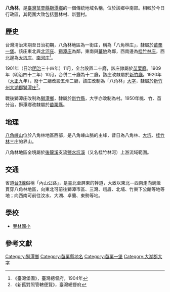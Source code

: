 {{noteTA　
|1 = zh-cn:庄; zh-hk:庄; zh-tw:庄;
}}
'''八角林'''，是[[臺灣|臺灣]][[苗栗縣|苗栗縣]][[獅潭鄉|獅潭鄉]]的一個傳統地域名稱，位於該鄉中南部。相較於今日行政區，其範圍大致包括豐林村、新豐村。

==歷史==
台灣清治末期至日治初期，八角林地區為一街庄，稱為「八角林庄」，隸屬於[[苗栗一堡|苗栗一堡]]。該庄東北與[[北河庄|北河庄]]、[[獅潭_(大字)|獅潭庄]]為鄰，東南與[[蕃地_(大湖郡)|蕃地]]為鄰，西南邊為[[桂竹林庄|桂竹林庄]]，西北邊為[[大坑_(苗栗縣)|大坑庄]]、[[南河庄|南河庄]]<ref>《臺灣堡圖》，臺灣總督府，1904年</ref>。

1901年（日治[[明治|明治]]三十四年）11月，全台設置二十廳，該庄隸屬於[[苗栗廳|苗栗廳]]。1909年（明治四十二年）10月，合併二十廳為十二廳，該庄改隸屬於[[新竹廳|新竹廳]]。1920年（[[大正|大正]]九年），廢十二廳改設五州二廳，該庄改制為「八角林」[[大字|大字]]，隸屬於[[新竹州|新竹州]][[大湖郡|大湖郡]][[獅潭庄|獅潭庄]]<ref>《新舊對照管轄便覽》，臺灣總督府</ref>。

戰後獅潭庄改制為[[獅潭鄉|獅潭鄉]]，隸屬於[[新竹縣|新竹縣]]，大字亦改制為村。1950年桃、竹、苗分治，獅潭鄉改隸屬於[[苗栗縣|苗栗縣]]。

==地理==
[[八角崠山|八角崠山]]位於八角林地區西部，是八角崠山脈的主峰，昔日為八角林、[[大坑_(苗栗縣)|大坑]]、[[桂竹林|桂竹林]]三庄的界山。

八角林地區全境屬於[[後龍溪|後龍溪]]支流[[鹽水坑溪|鹽水坑溪]]（又名桂竹林河）上游流域範圍。

==交通==
省道[[台3線|台3線]]俗稱「內山公路」，是臺北至屏東的幹道，大致以東北—西南走向蜿蜒貫穿八角林地區，向東北可前往獅潭市區、三灣、峨眉、北埔、竹東下公館等地等地；向西南可前往汶水、大湖、卓蘭、東勢等地。

==學校==
*[[豐林國小|豐林國小]]

==參考文獻==
{{reflist}}

{{大湖郡}}

[[Category:獅潭鄉|Category:獅潭鄉]]
[[Category:苗栗縣地名|Category:苗栗縣地名]]
[[Category:苗栗一堡|Category:苗栗一堡]]
[[Category:大湖郡大字|Category:大湖郡大字]]